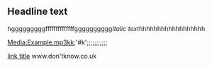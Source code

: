 {{delete}}

== Headline text ==
hgggggggggffffffffffffffgggggggggg''Italic text''hhhhhhhhhhhhhhhhhh

[[Media:Example.mp3]]kk;'#k';;;;;;;;;;;

[http://www.example.com link title]
www.don'tknow.co.uk